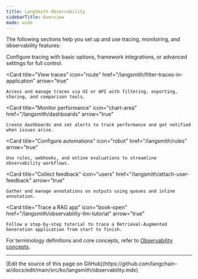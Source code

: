 ```yaml
---
title: LangSmith Observability
sidebarTitle: Overview
mode: wide
---
```


The following sections help you set up and use tracing, monitoring, and observability features:

<Columns cols={3}>
  <Card
    title="Set up tracing"
    icon="gear"
    href="/langsmith/observability-quickstart"
    arrow="true"
  >
    Configure tracing with basic options, framework integrations, or advanced settings for full control.
  </Card>

  <Card
    title="View traces"
    icon="route"
    href="/langsmith/filter-traces-in-application"
    arrow="true"
  >
    Access and manage traces via UI or API with filtering, exporting, sharing, and comparison tools.
  </Card>

  <Card
    title="Monitor performance"
    icon="chart-area"
    href="/langsmith/dashboards"
    arrow="true"
  >
    Create dashboards and set alerts to track performance and get notified when issues arise.
  </Card>

  <Card
    title="Configure automations"
    icon="robot"
    href="/langsmith/rules"
    arrow="true"
  >
    Use rules, webhooks, and online evaluations to streamline observability workflows.
  </Card>

  <Card
    title="Collect feedback"
    icon="users"
    href="/langsmith/attach-user-feedback"
    arrow="true"
  >
    Gather and manage annotations on outputs using queues and inline annotation.
  </Card>

  <Card
    title="Trace a RAG app"
    icon="book-open"
    href="/langsmith/observability-llm-tutorial"
    arrow="true"
  >
    Follow a step-by-step tutorial to trace a Retrieval-Augmented Generation application from start to finish.
  </Card>
</Columns>

For terminology definitions and core concepts, refer to [Observability concepts](/langsmith/observability-concepts).

---

<Callout icon="pen-to-square" iconType="regular">
  [Edit the source of this page on GitHub](https://github.com/langchain-ai/docs/edit/main/src/ko/langsmith/observability.mdx)
</Callout>
